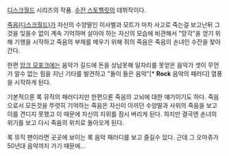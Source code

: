 [[디스크월드]] 시리즈의 작품. [[수잔 스토헬릿]]의 데뷔작이다.

[[죽음(디스크월드)]]가 자신의 수양딸인 이사벨과 모트가 마차 사고로 죽는걸 보고난뒤 그것을 잊을수 없이 계속 기억하며 살아야 하는 자신의 모습에 비관해서 "망각"을 얻기 위해 기행을 시작하고 죽음의 부재를 메우기 위해 쥐의 죽음은 죽음의 손녀인 수잔을 찾아간다.

한편 [[앙크 모포크]]에는 음악가 길드에 돈을 상납못해 일자리를 못얻은 음악가 셋이 무언가 알수 없는 힘을 지닌 기타를 발견하고 "돌이 들은 음악"[* '''Rock''' 음악의 패러디] 열풍을 시작하게 된다.

기본적으론 록 뮤직의 패러디지만 한편으론 죽음의 고뇌에 대한 얘기이기도 하다. 죽음으로서 모든것을 뚜렷히 기억하는 죽음은 자신이 아끼던 수양딸과 사위의 죽음을 보고 이를 견디지 못했고 이 때문에 자신의 지위를 잠시 버리게 된다. 하지만 결국엔 손녀의 위기를 보고 다시 죽음의 위치로 돌아오게 된다.

록 뮤직 팬이라면 곳곳에 보이는 록 음악 패러디를 보고 즐길수 있다. 근데 그 오마쥬가 50년대 음악까지 가기 때문에...
